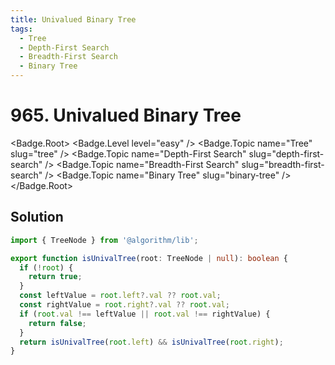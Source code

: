 ```yaml
---
title: Univalued Binary Tree
tags:
  - Tree
  - Depth-First Search
  - Breadth-First Search
  - Binary Tree
---
```


# 965. Univalued Binary Tree

<Badge.Root>
  <Badge.Level level="easy" />
  <Badge.Topic name="Tree" slug="tree" />
  <Badge.Topic name="Depth-First Search" slug="depth-first-search" />
  <Badge.Topic name="Breadth-First Search" slug="breadth-first-search" />
  <Badge.Topic name="Binary Tree" slug="binary-tree" />
</Badge.Root>

## Solution

```typescript filename="solution.ts" copy
import { TreeNode } from '@algorithm/lib';

export function isUnivalTree(root: TreeNode | null): boolean {
  if (!root) {
    return true;
  }
  const leftValue = root.left?.val ?? root.val;
  const rightValue = root.right?.val ?? root.val;
  if (root.val !== leftValue || root.val !== rightValue) {
    return false;
  }
  return isUnivalTree(root.left) && isUnivalTree(root.right);
}
```

<ProblemLink
  codingSite="leetcode"
  href="https://leetcode.com/problems/univalued-binary-tree"
  title="Univalued Binary Tree"
/>
